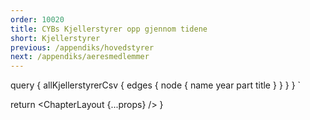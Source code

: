 ```yaml
---
order: 10020
title: CYBs Kjellerstyrer opp gjennom tidene
short: Kjellerstyrer
previous: /appendiks/hovedstyrer
next: /appendiks/aeresmedlemmer
---
```



<Boards data={props.data.allKjellerstyrerCsv} />

  query {
    allKjellerstyrerCsv {
      edges {
        node {
          name
          year
          part
          title
        }
      }
    }
  }
`

  return <ChapterLayout {...props} />
}
